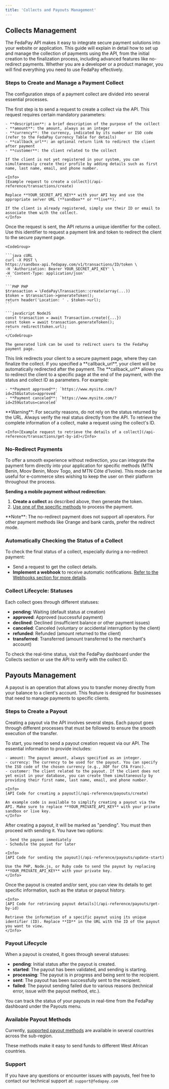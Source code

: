 ```yaml
---
title: 'Collects and Payouts Management'
---
```


## Collects Management

The FedaPay API makes it easy to integrate secure payment solutions into your website or application. This guide will explain in detail how to set up and manage the collection of payments using the API, from the initial creation to the finalization process, including advanced features like no-redirect payments. Whether you are a developer or a product manager, you will find everything you need to use FedaPay effectively.

### Steps to Create and Manage a Payment Collect

The configuration steps of a payment collect are divided into several essential processes.

<Steps>
  <Step title=" Initialization of the Collect: Creating a Request">
    The first step is to send a request to create a collect via the API. This request requires certain mandatory parameters:

    - **description**: a brief description of the purpose of the collect
    - **amount**: the amount, always as an integer
    - **currency**: the currency, indicated by its number or ISO code (refer to the FedaPay Currency Table for details)
    - **callback_url**: an optional return link to redirect the client after payment
    - **customer**: the client related to the collect

    If the client is not yet registered in your system, you can simultaneously create their profile by adding details such as first name, last name, email, and phone number.

    <Info>
    [Example request to create a collect](/api-reference/transactions/create)

    Replace **YOUR_SECRET_API_KEY** with your API key and use the appropriate server URL (**sandbox** or **live**).

    If the client is already registered, simply use their ID or email to associate them with the collect.
    </Info>

  </Step>
  <Step title="Generating the Token and Payment Link">
    Once the request is sent, the API returns a unique identifier for the collect. Use this identifier to request a payment link and token to redirect the client to the secure payment page.

    <CodeGroup>

    ```java cURL
    curl -X POST \
    https://sandbox-api.fedapay.com/v1/transactions/ID/token \
    -H 'Authorization: Bearer YOUR_SECRET_API_KEY' \
    -H 'Content-Type: application/json'
    ```

    ```PHP PHP
    $transaction = \FedaPay\Transaction::create(array(...))
    $token = $transaction->generateToken();
    return header('Location: ' . $token->url);
    ```

    ```javaScript NodeJS
    const transaction = await Transaction.create({...})
    const token = await transaction.generateToken();
    return redirect(token.url);
    ```
    </CodeGroup>

    The generated link can be used to redirect users to the FedaPay payment page.

  </Step>
  <Step title="Redirecting to the Payment Page">
    This link redirects your client to a secure payment page, where they can finalize the collect. If you specified a **callback_url**, your client will be automatically redirected after the payment.
  </Step>
  <Step title="Using the Return Link (Callback URL)">
    The **callback_url** allows you to redirect the client to a specific page at the end of the payment, with the status and collect ID as parameters. For example:

    - **Payment approved**: `https://www.mysite.com/?id=258&status=approved`
    - **Payment canceled**: `https://www.mysite.com/?id=259&status=canceled`

  <Warning>
  **Warning**: For security reasons, do not rely on the status returned by the URL.
  Always verify the real status directly from the API.
  </Warning>

  </Step>
  <Step title=" Retrieving the Details of a Collect">
    To retrieve the complete information of a collect, make a request using the collect's ID.

    <Info>[Example request to retrieve the details of a collect](/api-reference/transactions/get-by-id)</Info>

  </Step>
</Steps>

### No-Redirect Payments

To offer a smooth experience without redirection, you can integrate the payment form directly into your application for specific methods (MTN Benin, Moov Benin, Moov Togo, and MTN Côte d'Ivoire). This mode can be useful for e-commerce sites wishing to keep the user on their platform throughout the process.

**Sending a mobile payment without redirection**:

1. **Create a collect** as described above, then generate the token.
2. [Use one of the specific methods](/payment-methods/en/payment-methods-en) to process the payment.

<Warning>
**Note**: The no-redirect payment does not support all operators. For other payment methods like Orange and bank cards, prefer the redirect mode.
</Warning>

### Automatically Checking the Status of a Collect

To check the final status of a collect, especially during a no-redirect payment:

- Send a request to get the collect details.
- **Implement a webhook** to receive automatic notifications. [Refer to the Webhooks section for more details](/integration-api/en/webhooks-en).

### Collect Lifecycle: Statuses

Each collect goes through different statuses:

- **pending**: Waiting (default status at creation)
- **approved**: Approved (successful payment)
- **declined**: Declined (insufficient balance or other payment issues)
- **canceled**: Canceled (voluntary or accidental interruption by the client)
- **refunded**: Refunded (amount returned to the client)
- **transferred**: Transferred (amount transferred to the merchant's account)

<Note>To check the real-time status, visit the FedaPay dashboard under the Collects section or use the API to verify with the collect ID.</Note>

## Payouts Management

A payout is an operation that allows you to transfer money directly from your balance to a client's account. This feature is designed for businesses that need to manage payments to specific clients.

### Steps to Create a Payout

Creating a payout via the API involves several steps. Each payout goes through different processes that must be followed to ensure the smooth execution of the transfer.

<Steps>
  <Step title="Requesting a Payout Creation">
    To start, you need to send a payout creation request via our API. The essential information to provide includes:

    - amount: The payout amount, always specified as an integer.
    - currency: The currency to be used for the payout. You can specify the ISO code of the chosen currency (e.g., XOF for CFA Franc).
    - customer: The client related to the payout. If the client does not yet exist in your database, you can create them simultaneously by providing their first name, last name, email, and phone number.

    <Info>
    [API Code for creating a payout](/api-reference/payouts/create)

    An example code is available to simplify creating a payout via the API. Make sure to replace **YOUR_PRIVATE_API_KEY** with your private sandbox or live key.
    </Info>

  </Step>
  <Step title="Sending the Payout">
    After creating a payout, it will be marked as "pending". You must then proceed with sending it. You have two options:

    - Send the payout immediately
    - Schedule the payout for later

    <Info>
    [API Code for sending the payout](/api-reference/payouts/update-start)

    Use the PHP, Node.js, or Ruby code to send the payout by replacing **YOUR_PRIVATE_API_KEY** with your private key.
    </Info>

  </Step>
  <Step title="Retrieving the Details of a Payout">
    Once the payout is created and/or sent, you can view its details to get specific information, such as the status or payout history.

    <Info>
    [API Code for retrieving payout details](/api-reference/payouts/get-by-id)

    Retrieve the information of a specific payout using its unique identifier (ID). Replace **ID** in the URL with the ID of the payout you want to view.
    </Info>
  </Step>
</Steps>

### Payout Lifecycle

When a payout is created, it goes through several statuses:

- **pending**: Initial status after the payout is created.
- **started**: The payout has been validated, and sending is starting.
- **processing**: The payout is in progress and being sent to the recipient.
- **sent**: The payout has been successfully sent to the recipient.
- **failed**: The payout sending failed due to various reasons (technical error, issue with the payout method, etc.).

You can track the status of your payouts in real-time from the FedaPay dashboard under the Payouts menu.

### Available Payout Methods

Currently, [supported payout methods](/payment-methods/en/payment-methods-en) are available in several countries across the sub-region.

These methods make it easy to send funds to different West African countries.

### Support

If you have any questions or encounter issues with payouts, feel free to contact our technical support at: `support@fedapay.com`
